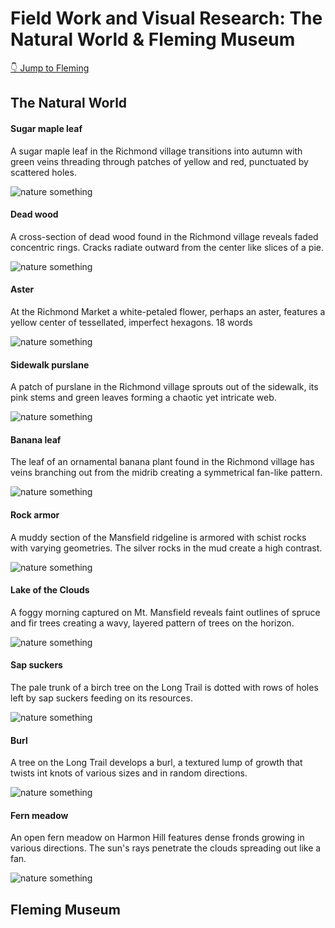# Field Work and Visual Research: The Natural World & Fleming Museum

[👇 Jump to Fleming](#fleming-museum)

## The Natural World

#### Sugar maple leaf

A sugar maple leaf in the Richmond village transitions into autumn with green veins threading through patches of yellow and red, punctuated by scattered holes.

![nature something](https://cdn.glitch.global/e9a14532-952f-41d5-a8f2-de28e52b377a/1-sugar-maple.JPG?v=1726157025075)

#### Dead wood

A cross-section of dead wood found in the Richmond village reveals faded concentric rings. Cracks radiate outward from the center like slices of a pie.

![nature something](https://cdn.glitch.global/e9a14532-952f-41d5-a8f2-de28e52b377a/2-deadwood.jpg?v=1726157024607)

#### Aster

At the Richmond Market a white-petaled flower, perhaps an aster, features a yellow center of tessellated, imperfect hexagons.
18 words

![nature something](https://cdn.glitch.global/e9a14532-952f-41d5-a8f2-de28e52b377a/3-rich-market-flower.JPG?v=1726157024238)

#### Sidewalk purslane

A patch of purslane in the Richmond village sprouts out of the sidewalk, its pink stems and green leaves forming a chaotic yet intricate web.

![nature something](https://cdn.glitch.global/e9a14532-952f-41d5-a8f2-de28e52b377a/4-purslane.jpg?v=1726157023922)

#### Banana leaf

The leaf of an ornamental banana plant found in the Richmond village has veins branching out from the midrib creating a symmetrical fan-like pattern.

![nature something](https://cdn.glitch.global/e9a14532-952f-41d5-a8f2-de28e52b377a/5-banana.JPG?v=1726157023618)

#### Rock armor

A muddy section of the Mansfield ridgeline is armored with schist rocks with varying geometries. The silver rocks in the mud create a high contrast.

![nature something](https://cdn.glitch.global/e9a14532-952f-41d5-a8f2-de28e52b377a/6-armor.jpg?v=1726157023089)

#### Lake of the Clouds

A foggy morning captured on Mt. Mansfield reveals faint outlines of spruce and fir trees creating a wavy, layered pattern of trees on the horizon.

![nature something](https://cdn.glitch.global/e9a14532-952f-41d5-a8f2-de28e52b377a/7-lotc.JPG?v=1726157022681)

#### Sap suckers

The pale trunk of a birch tree on the Long Trail is dotted with rows of holes left by sap suckers feeding on its resources.

![nature something](https://cdn.glitch.global/e9a14532-952f-41d5-a8f2-de28e52b377a/8-sapsucker.png?v=1726157022040)

#### Burl

A tree on the Long Trail develops a burl, a textured lump of growth that twists int knots of various sizes and in random directions.

![nature something](https://cdn.glitch.global/e9a14532-952f-41d5-a8f2-de28e52b377a/9-burl.jpg?v=1726157021185)

#### Fern meadow

An open fern meadow on Harmon Hill features dense fronds growing in various directions. The sun's rays penetrate the clouds spreading out like a fan.

![nature something](https://cdn.glitch.global/e9a14532-952f-41d5-a8f2-de28e52b377a/10-ferns.png?v=1726157018459)

## Fleming Museum
